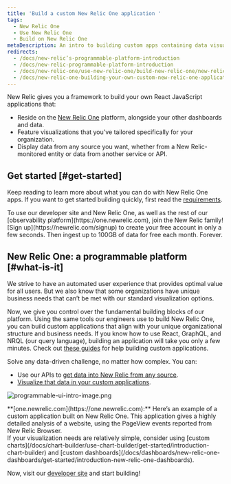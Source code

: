```yaml
---
title: 'Build a custom New Relic One application '
tags:
  - New Relic One
  - Use New Relic One
  - Build on New Relic One
metaDescription: An intro to building custom apps containing data visualizations that reside on the New Relic One platform as New Relic One applications.
redirects:
  - /docs/new-relic’s-programmable-platform-introduction
  - /docs/new-relic-programmable-platform-introduction
  - /docs/new-relic-one/use-new-relic-one/build-new-relic-one/new-relic-one-build-your-own-custom-new-relic-one-application
  - /docs/new-relic-one-building-your-own-custom-new-relic-one-application
---
```


New Relic gives you a framework to build your own React JavaScript applications that:

* Reside on the [New Relic One](/docs/new-relic-one/use-new-relic-one/get-started/introduction-new-relic-one) platform, alongside your other dashboards and data.
* Feature visualizations that you've tailored specifically for your organization.
* Display data from any source you want, whether from a New Relic-monitored entity or data from another service or API.


## Get started [#get-started]

Keep reading to learn more about what you can do with New Relic One apps. If you want to get started building quickly, first read the [requirements](https://developer.newrelic.com/build-apps/permission-manage-apps).  

<Callout variant="tip">
  To use our developer site and New Relic One, as well as the rest of our [observability platform](https://one.newrelic.com), join the New Relic family! [Sign up](https://newrelic.com/signup) to create your free account in only a few seconds. Then ingest up to 100GB of data for free each month. Forever.
</Callout>

## New Relic One: a programmable platform [#what-is-it]

We strive to have an automated user experience that provides optimal value for all users. But we also know that some organizations have unique business needs that can’t be met with our standard visualization options.

Now, we give you control over the fundamental building blocks of our platform. Using the same tools our engineers use to build New Relic One, you can build custom applications that align with your unique organizational structure and business needs. If you know how to use React, GraphQL, and NRQL (our query language), building an application will take you only a few minutes. Check out [these guides](https://developer.newrelic.com/build-apps) for help building custom applications.

Solve any data-driven challenge, no matter how complex. You can:

* Use our APIs to [get data into New Relic from any source](https://developer.newrelic.com/collect-data/collect-data-from-any-source).
* [Visualize that data in your custom applications](https://developer.newrelic.com/build-apps).

![programmable-ui-intro-image.png](./images/new-relic-one-browser-analyzer-example-application_0.png "programmable-ui-intro-image.png")

<figcaption>
  **[one.newrelic.com](https://one.newrelic.com):** Here’s an example of a custom application built on New Relic One. This application gives a highly detailed analysis of a website, using the PageView events reported from New Relic Browser.
</figcaption>

<Callout variant="tip">
  If your visualization needs are relatively simple, consider using [custom charts](/docs/chart-builder/use-chart-builder/get-started/introduction-chart-builder) and [custom dashboards](/docs/dashboards/new-relic-one-dashboards/get-started/introduction-new-relic-one-dashboards).
</Callout>

Now, visit our [developer site](http://developer.newrelic.com) and start building!
